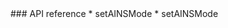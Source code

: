 <PlatformWrapper platform="windows">
### API reference
<ProductWrapper notAllowed='voice-calling'>
* <Link to = "{{global.API_REF_WINDOWS_ROOT_CPP}}/api_irtcengine_setainsmode.html">setAINSMode</Link>
</ProductWrapper>
<ProductWrapper product='voice-calling'>
* <Link to = "{{global.API_REF_WINDOWS_ROOT_CPP_VOICE_SDK}}/api_irtcengine_setainsmode.html">setAINSMode</Link>
</ProductWrapper>
</PlatformWrapper>

